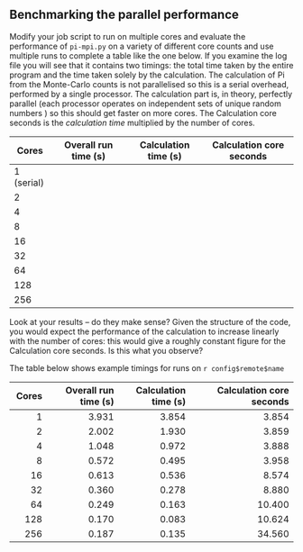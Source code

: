 ::: challenge
## Benchmarking the parallel performance
Modify your job script to run on multiple cores and evaluate the performance of `pi-mpi.py`
on a variety of different core counts and use multiple runs to complete a table like the one
below.
If you examine the log file you will see that it contains two timings: the total time taken by the
entire program and the time taken solely by the calculation. The calculation of Pi from the Monte-Carlo counts
is not parallelised so this is a serial overhead, performed by a single processor.
The calculation part is, in theory, perfectly parallel (each processor operates on independent sets of unique random numbers
) so this should get faster on more cores. The Calculation core seconds is the
*calculation time* multiplied by the number of cores.

| Cores      | Overall run time (s) | Calculation time (s) | Calculation core seconds |
|------------|----------------------|----------------------|--------------------------|
| 1 (serial) |                      |                      |                          |
| 2          |                      |                      |                          |
| 4          |                      |                      |                          |                    
| 8          |                      |                      |                          | 
| 16         |                      |                      |                          | 
| 32         |                      |                      |                          | 
| 64         |                      |                      |                          |              
| 128        |                      |                      |                          | 
| 256        |                      |                      |                          |

Look at your results – do they make sense? Given the structure of the code, you would
expect the performance of the calculation to increase
linearly with the number of cores: this would give a roughly constant figure for the Calculation core
seconds. Is this what you observe?

::: solution

The table below shows example timings for runs on `r config$remote$name`

| Cores      | Overall run time (s) | Calculation time (s) |       Calculation core seconds |
|-----------:|---------------------:|---------------------:|-------------------------------:|
|          1 |                3.931 |                3.854 |                          3.854 |
|          2 |                2.002 |                1.930 |                          3.859 |
|          4 |                1.048 |                0.972 |                          3.888 |
|          8 |                0.572 |                0.495 |                          3.958 |
|         16 |                0.613 |                0.536 |                          8.574 |
|         32 |                0.360 |                0.278 |                          8.880 |
|         64 |                0.249 |                0.163 |                         10.400 |
|        128 |                0.170 |                0.083 |                         10.624 |
|        256 |                0.187 |                0.135 |                         34.560 |

:::
:::